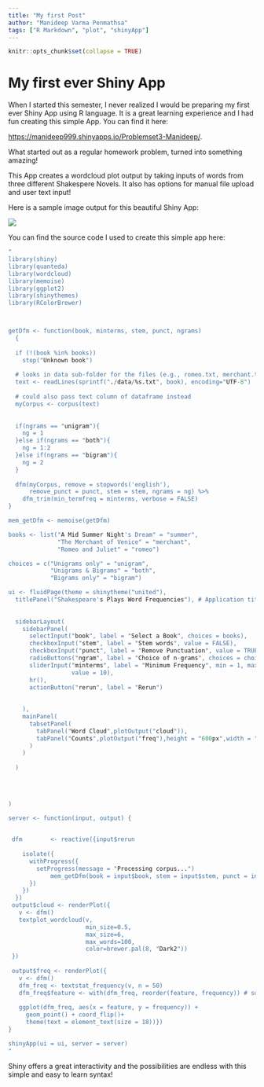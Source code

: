 ```yaml
---
title: "My first Post"
author: "Manideep Varma Penmathsa"
tags: ["R Markdown", "plot", "shinyApp"]
---
```


```r
knitr::opts_chunk$set(collapse = TRUE)
```

# My first ever Shiny App 

When I started this semester, I never realized I would be preparing my first ever Shiny App using R language. It is a great learning experience and I had fun creating this simple App. You can find it here:

<https://manideep999.shinyapps.io/Problemset3-Manideep/>.

What started out as a regular homework problem, turned into something amazing! 

This App creates a wordcloud plot output by taking inputs of words from three different Shakespere Novels. It also has options for manual file upload and user text input!


Here is a sample image output for this beautiful Shiny App:


![](/shiny.jpg)



You can find the source code I used to create this simple app here:


```r
"
library(shiny)
library(quanteda)
library(wordcloud)
library(memoise)
library(ggplot2)
library(shinythemes)
library(RColorBrewer)



getDfm <- function(book, minterms, stem, punct, ngrams)
  {
 
  if (!(book %in% books))
    stop("Unknown book")
  
  # looks in data sub-folder for the files (e.g., romeo.txt, merchant.txt, summer.txt)
  text <- readLines(sprintf("./data/%s.txt", book), encoding="UTF-8")
  
  # could also pass text column of dataframe instead
  myCorpus <- corpus(text)
  
  
  if(ngrams == "unigram"){
    ng = 1
  }else if(ngrams == "both"){
    ng = 1:2
  }else if(ngrams == "bigram"){
    ng = 2
  }
  
  dfm(myCorpus, remove = stopwords('english'), 
      remove_punct = punct, stem = stem, ngrams = ng) %>%
    dfm_trim(min_termfreq = minterms, verbose = FALSE)
}

mem_getDfm <- memoise(getDfm)

books <- list("A Mid Summer Night's Dream" = "summer",
              "The Merchant of Venice" = "merchant",
              "Romeo and Juliet" = "romeo")

choices = c("Unigrams only" = "unigram",
            "Unigrams & Bigrams" = "both",
            "Bigrams only" = "bigram")

ui <- fluidPage(theme = shinytheme("united"),
  titlePanel("Shakespeare's Plays Word Frequencies"), # Application title
  
 
  sidebarLayout(
    sidebarPanel(
      selectInput("book", label = "Select a Book", choices = books),
      checkboxInput("stem", label = "Stem words", value = FALSE),
      checkboxInput("punct", label = "Remove Punctuation", value = TRUE),
      radioButtons("ngram", label = "Choice of n-grams", choices = choices),
      sliderInput("minterms", label = "Minimum Frequency", min = 1, max = 50,
                  value = 10),
      hr(),
      actionButton("rerun", label = "Rerun")
      
      
    ),
    mainPanel(
      tabsetPanel(
        tabPanel("Word Cloud",plotOutput("cloud")),
        tabPanel("Counts",plotOutput("freq"),height = "600px",width = "100%")
      )
    )
  
  )
 

  
  
)

server <- function(input, output) {
  

 dfm        <- reactive({input$rerun
    
    isolate({
      withProgress({
        setProgress(message = "Processing corpus...")
            mem_getDfm(book = input$book, stem = input$stem, punct = input$punct, ngram = input$ngram, minterms = input$minterms)
      })
    })
  })   
 output$cloud <- renderPlot({
   v <- dfm()
   textplot_wordcloud(v,
                      min_size=0.5,
                      max_size=6,
                      max_words=100,
                      color=brewer.pal(8, "Dark2"))
 })
 
 output$freq <- renderPlot({
   v <- dfm()
   dfm_freq <- textstat_frequency(v, n = 50)
   dfm_freq$feature <- with(dfm_freq, reorder(feature, frequency)) # sort in descending
   
   ggplot(dfm_freq, aes(x = feature, y = frequency)) +
     geom_point() + coord_flip()+
     theme(text = element_text(size = 18))})
}

shinyApp(ui = ui, server = server)
"
```



Shiny offers a great interactivity and the possibilities are endless with this simple and easy to learn syntax!


